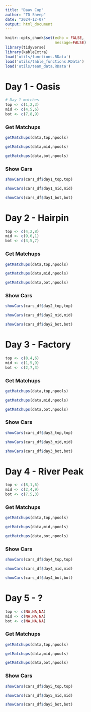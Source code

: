 ---
title: "Daav Cup"
author: "TD Sheep"
date: "2024-12-07"
output: html_document
---

```{r setup, include=FALSE}
knitr::opts_chunk$set(echo = FALSE,
                      message=FALSE)
library(tidyverse)
library(kableExtra)
load('utils/functions.RData')
load('utils/table_functions.RData')
load('utils/team_data.RData')
```

# Day 1 - Oasis

```{r}
# Day 1 matches
top <- c(1,2,3)
mid <- c(4,5,6)
bot <- c(7,8,9)
```

### Get Matchups

```{r}
getMatchups(data,top,npools)
```
```{r}
getMatchups(data,mid,npools)
```
```{r}
getMatchups(data,bot,npools)
```

### Show Cars

```{r}
showCars(cars_df$day1_top,top)
```
```{r}
showCars(cars_df$day1_mid,mid)
```
```{r}
showCars(cars_df$day1_bot,bot)
```


# Day 2 - Hairpin

```{r}
top <- c(4,2,8)
mid <- c(9,6,1)
bot <- c(3,5,7)
```

### Get Matchups

```{r}
getMatchups(data,top,npools)
```
```{r}
getMatchups(data,mid,npools)
```
```{r}
getMatchups(data,bot,npools)
```

### Show Cars

```{r}
showCars(cars_df$day2_top,top)
```
```{r}
showCars(cars_df$day2_mid,mid)
```
```{r}
showCars(cars_df$day2_bot,bot)
```


# Day 3 - Factory

```{r}
top <- c(8,4,6)
mid <- c(1,5,9)
bot <- c(2,7,3)
```

### Get Matchups

```{r}
getMatchups(data,top,npools)
```
```{r}
getMatchups(data,mid,npools)
```
```{r}
getMatchups(data,bot,npools)
```

### Show Cars

```{r}
showCars(cars_df$day3_top,top)
```
```{r}
showCars(cars_df$day3_mid,mid)
```
```{r}
showCars(cars_df$day3_bot,bot)
```


# Day 4 - River Peak

```{r}
top <- c(8,1,6)
mid <- c(2,4,9)
bot <- c(7,5,3)
```

### Get Matchups

```{r}
getMatchups(data,top,npools)
```
```{r}
getMatchups(data,mid,npools)
```
```{r}
getMatchups(data,bot,npools)
```

### Show Cars

```{r}
showCars(cars_df$day4_top,top)
```
```{r}
showCars(cars_df$day4_mid,mid)
```
```{r}
showCars(cars_df$day4_bot,bot)
```


# Day 5 - ?

```{r}
top <- c(NA,NA,NA)
mid <- c(NA,NA,NA)
bot <- c(NA,NA,NA)
```

### Get Matchups

```{r}
getMatchups(data,top,npools)
```
```{r}
getMatchups(data,mid,npools)
```
```{r}
getMatchups(data,bot,npools)
```

### Show Cars

```{r}
showCars(cars_df$day5_top,top)
```
```{r}
showCars(cars_df$day5_mid,mid)
```
```{r}
showCars(cars_df$day5_bot,bot)
```
